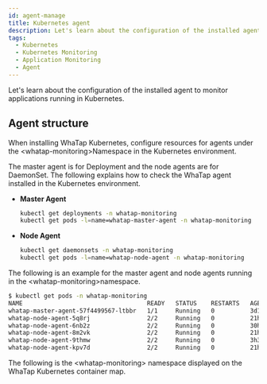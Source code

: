 ```yaml
---
id: agent-manage
title: Kubernetes agent
description: Let's learn about the configuration of the installed agent to monitor applications running in Kubernetes.
tags:
  - Kubernetes
  - Kubernetes Monitoring
  - Application Monitoring
  - Agent
---
```


Let's learn about the configuration of the installed agent to monitor applications running in Kubernetes.

## Agent structure

When installing WhaTap Kubernetes, configure resources for agents under the &lt;whatap-monitoring&gt;Namespace in the Kubernetes environment.

The master agent is for Deployment and the node agents are for DaemonSet. The following explains how to check the WhaTap agent installed in the Kubernetes environment.

- **Master Agent**

  ```bash
  kubectl get deployments -n whatap-monitoring 
  kubectl get pods -l=name=whatap-master-agent -n whatap-monitoring
  ```

- **Node Agent**

  ```bash
  kubectl get daemonsets -n whatap-monitoring
  kubectl get pods -l=name=whatap-node-agent -n whatap-monitoring
  ```

The following is an example for the master agent and node agents running in the &lt;whatap-monitoring&gt;namespace.

```bash
$ kubectl get pods -n whatap-monitoring
NAME                                   READY   STATUS    RESTARTS   AGE
whatap-master-agent-57f4499567-ltbbr   1/1     Running   0          3d19h
whatap-node-agent-5q8rj                2/2     Running   0          21h
whatap-node-agent-6nb2z                2/2     Running   0          30h
whatap-node-agent-8m2vk                2/2     Running   0          21h
whatap-node-agent-9thmw                2/2     Running   0          3h31m
whatap-node-agent-kpv7d                2/2     Running   0          21h
```

The following is the &lt;whatap-monitoring&gt; namespace displayed on the WhaTap Kubernetes container map.

<ImgLang img='whatap_kubernetes_container_whatap_monitoring.png' desc='whatap-monitoring Namespace inside the container map' />